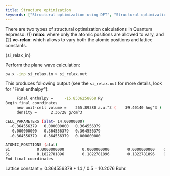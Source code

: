 ```yaml
---
title: Structure optimization
keywords: ["Structural optimization using DFT", "Structural optimization using Density Functional Theory", "Structural optimization in Quantum Espresso", "Cell relaxation"]
---
```



There are two types of structural optimization calculations in Quantum espresso:
(1) **relax**: where only the atomic positions are allowed to vary, and (2)
**vc-relax**: which allows to vary both the atomic positions and lattice
constants.


<CodeBlock language="bash" title="src/silicon/si_relax.in" showLineNumbers>{si_relax_in}</CodeBlock>

Perform the plane wave calculation:

```bash
pw.x -inp si_relax.in > si_relax.out
```

This produces following output (see the `si_relax.out` for more details, look
for "Final enthalpy"):

```bash
     Final enthalpy =     -15.8536258868 Ry
Begin final coordinates
     new unit-cell volume =    265.89380 a.u.^3 (    39.40140 Ang^3 )
     density =      2.36728 g/cm^3

CELL_PARAMETERS (alat= 14.00000000)
  -0.364556379   0.000000000   0.364556379
   0.000000000   0.364556379   0.364556379
  -0.364556379   0.364556379   0.000000000

ATOMIC_POSITIONS (alat)
Si            0.0000000000        0.0000000000        0.0000000000    0   0   0
Si            0.1822781896        0.1822781896        0.1822781896    0   0   0
End final coordinates
```

Lattice constant = 0.364556379 * 14 / 0.5 = 10.2076 Bohr.
